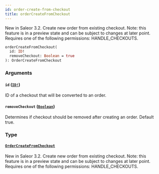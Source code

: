 ```yaml
---
id: order-create-from-checkout
title: orderCreateFromCheckout
---
```


New in Saleor 3.2. Create new order from existing checkout. Note: this feature is in a preview state and can be subject to changes at later point. Requires one of the following permissions: HANDLE_CHECKOUTS.


```graphql
orderCreateFromCheckout(
  id: ID!
  removeCheckout: Boolean = true
): OrderCreateFromCheckout

```

### Arguments

#### `id` ([`ID!`](../../../developer/api-reference/scalars/id))

ID of a checkout that will be converted to an order.

#### `removeCheckout` ([`Boolean`](../../../developer/api-reference/scalars/boolean))

Determines if checkout should be removed after creating an order. Default true.

### Type

#### [`OrderCreateFromCheckout`](../../../developer/api-reference/objects/order-create-from-checkout)


New in Saleor 3.2. Create new order from existing checkout. Note: this feature is in a preview state and can be subject to changes at later point. Requires one of the following permissions: HANDLE_CHECKOUTS.
